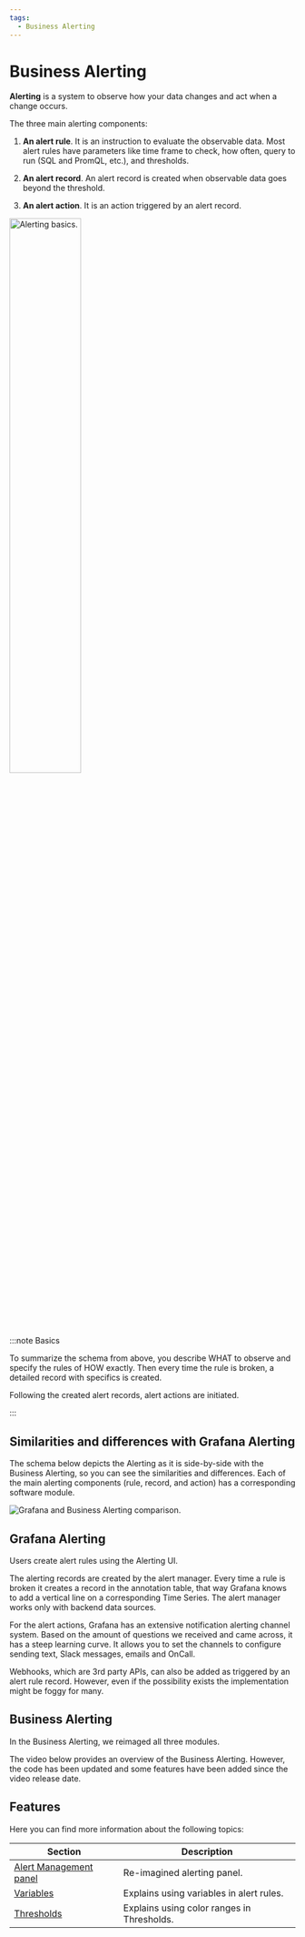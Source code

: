 ```yaml
---
tags:
  - Business Alerting
---
```



# Business Alerting

**Alerting** is a system to observe how your data changes and act when a change occurs.

The three main alerting components:

1. **An alert rule**. It is an instruction to evaluate the observable data.
   Most alert rules have parameters like time frame to check, how often, query to run (SQL and PromQL, etc.), and thresholds.

2. **An alert record**. An alert record is created when observable data goes beyond the threshold.

3. **An alert action**. It is an action triggered by an alert record.

<Image title="Alerting basics." src="/img/big/basics.png" width="50%" />

:::note Basics

To summarize the schema from above, you describe WHAT to observe and specify the rules of HOW exactly. Then every time the rule is broken, a detailed record with specifics is created.

Following the created alert records, alert actions are initiated.

:::

## Similarities and differences with Grafana Alerting

The schema below depicts the Alerting as it is side-by-side with the Business Alerting, so you can see the similarities and differences. Each of the main alerting components (rule, record, and action) has a corresponding software module.

<Image
  title="Grafana and Business Alerting comparison."
  src="/img/big/alerting-vs-big.png"
/>

## Grafana Alerting

Users create alert rules using the Alerting UI.

The alerting records are created by the alert manager. Every time a rule is broken it creates a record in the annotation table, that way Grafana knows to add a vertical line on a corresponding Time Series.
The alert manager works only with backend data sources.

For the alert actions, Grafana has an extensive notification alerting channel system. Based on the amount of questions we received and came across, it has a steep learning curve. It allows you to set the channels to configure sending text, Slack messages, emails and OnCall.

Webhooks, which are 3rd party APIs, can also be added as triggered by an alert rule record. However, even if the possibility exists the implementation might be foggy for many.

## Business Alerting

In the Business Alerting, we reimaged all three modules.

The video below provides an overview of the Business Alerting. However, the code has been updated and some features have been added since the video release date.

<Youtube id="vky-7-DfvXE" title="Business Alerting announcement." />

## Features

Here you can find more information about the following topics:

| Section                         | Description                                |
| ------------------------------- | ------------------------------------------ |
| [Alert Management panel](panel) | Re-imagined alerting panel.                |
| [Variables](variables)          | Explains using variables in alert rules.   |
| [Thresholds](thresholds)        | Explains using color ranges in Thresholds. |
